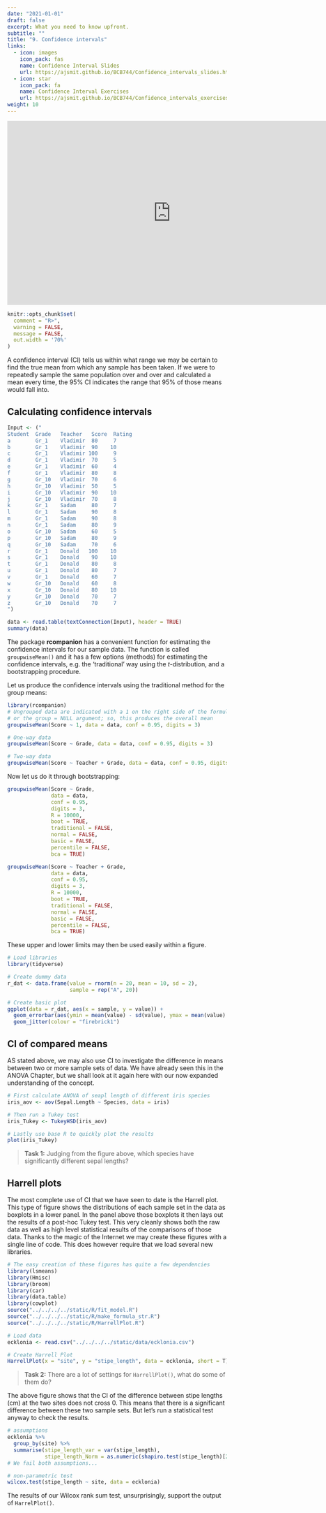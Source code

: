 ```yaml
---
date: "2021-01-01"
draft: false
excerpt: What you need to know upfront.
subtitle: ""
title: "9. Confidence intervals"
links:
  - icon: images
    icon_pack: fas
    name: Confidence Interval Slides
    url: https://ajsmit.github.io/BCB744/Confidence_intervals_slides.html
  - icon: star
    icon_pack: fa
    name: Confidence Interval Exercises
    url: https://ajsmit.github.io/BCB744/Confidence_intervals_exercises.html
weight: 10
---
```


<!-- # Confidence intervals --->

<iframe width="750" height="422"  src="https://ajsmit.github.io/BCB744/Confidence_intervals_slides.html" frameborder="0" allowfullscreen></iframe>

```r
knitr::opts_chunk$set(
  comment = "R>", 
  warning = FALSE, 
  message = FALSE,
  out.width = '70%'
)
```

A confidence interval (CI) tells us within what range we may be certain to find the true mean from which any sample has been taken. If we were to repeatedly sample the same population over and over and calculated a mean every time, the 95% CI indicates the range that 95% of those means would fall into.

## Calculating confidence intervals

```r
Input <- ("
Student  Grade   Teacher   Score  Rating
a        Gr_1    Vladimir  80     7
b        Gr_1    Vladimir  90    10
c        Gr_1    Vladimir 100     9
d        Gr_1    Vladimir  70     5
e        Gr_1    Vladimir  60     4
f        Gr_1    Vladimir  80     8
g        Gr_10   Vladimir  70     6
h        Gr_10   Vladimir  50     5
i        Gr_10   Vladimir  90    10
j        Gr_10   Vladimir  70     8
k        Gr_1    Sadam     80     7
l        Gr_1    Sadam     90     8
m        Gr_1    Sadam     90     8
n        Gr_1    Sadam     80     9
o        Gr_10   Sadam     60     5
p        Gr_10   Sadam     80     9
q        Gr_10   Sadam     70     6
r        Gr_1    Donald   100    10
s        Gr_1    Donald    90    10
t        Gr_1    Donald    80     8
u        Gr_1    Donald    80     7
v        Gr_1    Donald    60     7
w        Gr_10   Donald    60     8
x        Gr_10   Donald    80    10
y        Gr_10   Donald    70     7
z        Gr_10   Donald    70     7
")

data <- read.table(textConnection(Input), header = TRUE)
summary(data)
```

The package **rcompanion** has a convenient function for estimating the confidence intervals for our sample data. The function is called `groupwiseMean()` and it has a few options (methods) for estimating the confidence intervals, e.g. the 'traditional' way using the *t*-distribution, and a bootstrapping procedure.

Let us produce the confidence intervals using the traditional method for the group means:

```r
library(rcompanion)
# Ungrouped data are indicated with a 1 on the right side of the formula,
# or the group = NULL argument; so, this produces the overall mean
groupwiseMean(Score ~ 1, data = data, conf = 0.95, digits = 3)

# One-way data
groupwiseMean(Score ~ Grade, data = data, conf = 0.95, digits = 3)

# Two-way data
groupwiseMean(Score ~ Teacher + Grade, data = data, conf = 0.95, digits = 3)
```

Now let us do it through bootstrapping:

```r
groupwiseMean(Score ~ Grade,
              data = data,
              conf = 0.95,
              digits = 3,
              R = 10000,
              boot = TRUE,
              traditional = FALSE,
              normal = FALSE,
              basic = FALSE,
              percentile = FALSE,
              bca = TRUE)

groupwiseMean(Score ~ Teacher + Grade,
              data = data,
              conf = 0.95,
              digits = 3,
              R = 10000,
              boot = TRUE,
              traditional = FALSE,
              normal = FALSE,
              basic = FALSE,
              percentile = FALSE,
              bca = TRUE)
```

These upper and lower limits may then be used easily within a figure.

```r
# Load libraries
library(tidyverse)

# Create dummy data
r_dat <- data.frame(value = rnorm(n = 20, mean = 10, sd = 2),
                    sample = rep("A", 20))

# Create basic plot
ggplot(data = r_dat, aes(x = sample, y = value)) +
  geom_errorbar(aes(ymin = mean(value) - sd(value), ymax = mean(value) + sd(value))) +
  geom_jitter(colour = "firebrick1")
```

## CI of compared means

AS stated above, we may also use CI to investigate the difference in means between two or more sample sets of data. We have already seen this in the ANOVA Chapter, but we shall look at it again here with our now expanded understanding of the concept.

```r
# First calculate ANOVA of seapl length of different iris species
iris_aov <- aov(Sepal.Length ~ Species, data = iris)

# Then run a Tukey test
iris_Tukey <- TukeyHSD(iris_aov)

# Lastly use base R to quickly plot the results
plot(iris_Tukey)
```

> **Task 1:** Judging from the figure above, which species have significantly different sepal lengths?

## Harrell plots

The most complete use of CI that we have seen to date is the Harrell plot. This type of figure shows the distributions of each sample set in the data as boxplots in a lower panel. In the panel above those boxplots it then lays out the results of a post-hoc Tukey test. This very cleanly shows both the raw data as well as high level statistical results of the comparisons of those data. Thanks to the magic of the Internet we may create these figures with a single line of code. This does however require that we load several new libraries.

```r
# The easy creation of these figures has quite a few dependencies
library(lsmeans)
library(Hmisc)
library(broom)
library(car)
library(data.table)
library(cowplot)
source("../../../../static/R/fit_model.R")
source("../../../../static/R/make_formula_str.R")
source("../../../../static/R/HarrellPlot.R")

# Load data
ecklonia <- read.csv("../../../../static/data/ecklonia.csv")

# Create Harrell Plot
HarrellPlot(x = "site", y = "stipe_length", data = ecklonia, short = T)[1]
```

> **Task 2:** There are a lot of settings for `HarrellPlot()`, what do some of them do?

The above figure shows that the CI of the difference between stipe lengths (cm) at the two sites does not cross 0. This means that there is a significant difference between these two sample sets. But let's run a statistical test anyway to check the results.

```r
# assumptions
ecklonia %>% 
  group_by(site) %>% 
  summarise(stipe_length_var = var(stipe_length),
            stipe_length_Norm = as.numeric(shapiro.test(stipe_length)[2]))
# We fail both assumptions...

# non-parametric test
wilcox.test(stipe_length ~ site, data = ecklonia)
```

The results of our Wilcox rank sum test, unsurprisingly, support the output of `HarrelPlot()`.
